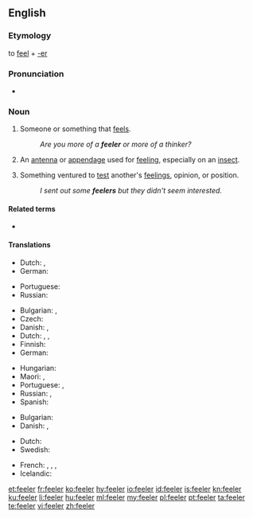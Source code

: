 ==English==

===Etymology===
to [[feel]] + [[-er]]

===Pronunciation===
* {{rhymes|iːlə(r)|lang=en}}

===Noun===
{{en-noun}}

# {{lb|en|literally}} Someone or something that [[feel]]s.
#: ''Are you more of a '''feeler''' or more of a thinker?''
# {{lb|en|anatomy}} An [[antenna]] or [[appendage]] used for [[feel]]ing, especially on an [[insect]].
# {{lb|en|figuratively}} Something ventured to [[test]] another's [[feeling]]s, opinion, or position.
#: ''I sent out some '''feelers''' but they didn't seem interested.''

====Related terms====
* {{l|en|put out feelers}}

====Translations====
{{trans-top|someone or something that feels}}
* Dutch: {{t+check|nl|voeler|m}}, {{t+check|nl|voelend|m|alt=voelende}} <!-- was "[[voelend]]e" - assumed inflected form or vocalised spelling; please verify if linking is acceptable. see [[User:Kephir/gadgets/xte#Translation_fixing]] -->
* German: {{t+|de|Fühler|m}}
{{trans-mid}}
* Portuguese: {{t|pt|sentidor|m}}
* Russian: {{t+|ru|щуп|m}} {{qualifier|probe}}
{{trans-bottom}}

{{trans-top|an antenna or appendage used to feel, as on an insect}}
* Bulgarian: {{t+|bg|антена|f|sc=Cyrl}}, {{t+|bg|пипалце|n|sc=Cyrl}}
* Czech: {{t+|cs|tykadlo|n}}
* Danish: {{t|da|følehorn|n}}, {{t|da|føletråd|c}}
* Dutch: {{t+|nl|voelspriet}}, {{t|nl|voeldraad}}, {{t|nl|voelhoorn}}
* Finnish: {{t|fi|tuntosarvi}}
* German: {{t+|de|Fühler|m}}
{{trans-mid}}
* Hungarian: {{t+|hu|csáp}}
* Maori: {{t|mi|hihi}}, {{t|mi|pūhihi}}
* Portuguese: {{t+|pt|sensor|m}}, {{t+|pt|palpo|m}}
* Russian: {{t+|ru|у́сик|m}} {{qualifier|antenna}}, {{t+|ru|щу́пальце|n}} {{qualifier|tentacle}}
* Spanish: {{t+|es|antena|f}}
{{trans-bottom}}

{{trans-top|Something ventured to test other's feelings}}
* Bulgarian: {{t+|bg|намек|m|sc=Cyrl}}
* Danish: {{t|da|føler|c}}, {{t|da|prøveballon|c}}
{{trans-mid}}
* Dutch: {{t+|nl|proefballon|m}}
* Swedish: {{t|sv|försöksballong|c}}
{{trans-bottom}}

{{checktrans-top}}
* French: {{t+check|fr|capteur|c}}, {{t+check|fr|tripoteur|c}}, {{t+check|fr|antenne|c}}, {{t+check|fr|brin|c}}
* Icelandic: {{t+check|is|fálmari}}
{{trans-bottom}}

[[et:feeler]]
[[fr:feeler]]
[[ko:feeler]]
[[hy:feeler]]
[[io:feeler]]
[[id:feeler]]
[[is:feeler]]
[[kn:feeler]]
[[ku:feeler]]
[[li:feeler]]
[[hu:feeler]]
[[ml:feeler]]
[[my:feeler]]
[[pl:feeler]]
[[pt:feeler]]
[[ta:feeler]]
[[te:feeler]]
[[vi:feeler]]
[[zh:feeler]]